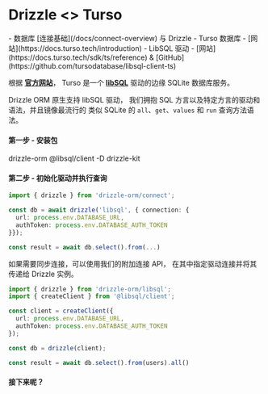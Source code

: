
# Drizzle \<\> Turso

<Prerequisites>
- 数据库 [连接基础](/docs/connect-overview) 与 Drizzle
- Turso 数据库 - [网站](https://docs.turso.tech/introduction)
- LibSQL 驱动 - [网站](https://docs.turso.tech/sdk/ts/reference) & [GitHub](https://github.com/tursodatabase/libsql-client-ts)
</Prerequisites>

根据 **[官方网站](https://turso.tech/drizzle)**， 
Turso 是一个 **[libSQL](https://github.com/libsql/libsql)** 驱动的边缘 SQLite 数据库服务。
  
Drizzle ORM 原生支持 libSQL 驱动， 
我们拥抱 SQL 方言以及特定方言的驱动和语法，并且镜像最流行的 
类似 SQLite 的 `all`、`get`、`values` 和 `run` 查询方法语法。 

#### 第一步 - 安装包
<Npm>
drizzle-orm @libsql/client
-D drizzle-kit
</Npm>

#### 第二步 - 初始化驱动并执行查询
```typescript copy
import { drizzle } from 'drizzle-orm/connect';

const db = await drizzle('libsql', { connection: {
  url: process.env.DATABASE_URL, 
  authToken: process.env.DATABASE_AUTH_TOKEN 
}});

const result = await db.select().from(...)
```

如果需要同步连接，可以使用我们的附加连接 API， 
在其中指定驱动连接并将其传递给 Drizzle 实例。

```typescript copy
import { drizzle } from 'drizzle-orm/libsql';
import { createClient } from '@libsql/client';

const client = createClient({ 
  url: process.env.DATABASE_URL,
  authToken: process.env.DATABASE_AUTH_TOKEN
});

const db = drizzle(client);

const result = await db.select().from(users).all()
```

#### 接下来呢？

<WhatsNextPostgres/>